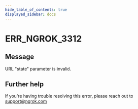 ```yaml
---
hide_table_of_contents: true
displayed_sidebar: docs
---
```



# ERR_NGROK_3312

## Message

URL "state" parameter is invalid.

<ErrorDetails error="err_ngrok_3312" />

## Further help

If you're having trouble resolving this error, please reach out to [support@ngrok.com](mailto:support@ngrok.com?subject=Help%20with%20ERR_NGROK_3312)
